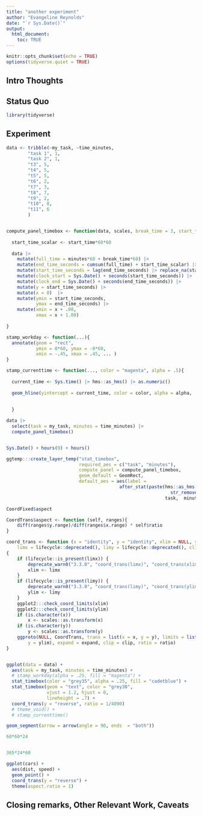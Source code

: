 ```yaml
---
title: "another experiment"
author: "Evangeline Reynolds"
date: "`r Sys.Date()`"
output: 
  html_document:
    toc: TRUE
---
```


```r
knitr::opts_chunk$set(echo = TRUE)
options(tidyverse.quiet = TRUE)
```




## Intro Thoughts


## Status Quo

```r
library(tidyverse)
```

## Experiment

```r
data <- tribble(~my_task, ~time_minutes,
        "task 1", 1,
        "task 2", 1,
        "t3", 5,
        "t4", 5,
        "t5", 5,
        "t6", 2,
        "t7", 3,
        "t8", 7,
        "t9", 2,
        "t10", 8,
        "t11", 6
        ) 


compute_panel_timebox <- function(data, scales, break_time = 3, start_time = 9){
  
  start_time_scalar <- start_time*60*60
  
  data |> 
    mutate(full_time = minutes*60 + break_time*60) |>
    mutate(end_time_seconds = cumsum(full_time) + start_time_scalar) |>
    mutate(start_time_seconds = lag(end_time_seconds) |> replace_na(start_time_scalar)) |>
    mutate(clock_start = Sys.Date() + seconds(start_time_seconds)) |>
    mutate(clock_end = Sys.Date() + seconds(end_time_seconds)) |>
    mutate(y = start_time_seconds) |>
    mutate(x = 0)  |>
    mutate(ymin = start_time_seconds,
           ymax = end_time_seconds) |>
    mutate(xmin = x + .08,
           xmax = x + 1.08)
  
}

stamp_workday <- function(...){
  annotate(geom = "rect", 
           ymin = 0*60, ymax = -8*60, 
           xmin = -.45, xmax = .45, ... )
}

stamp_currenttime <- function(..., color = "magenta", alpha = .5){
  
  current_time <- Sys.time() |> hms::as_hms() |> as.numeric()
  
  geom_hline(yintercept = current_time, color = color, alpha = alpha, ...)
  
  
  }

data |> 
  select(task = my_task, minutes = time_minutes) |>
  compute_panel_timebox()


Sys.Date() + hours(9) + hours()

ggtemp:::create_layer_temp("stat_timebox",
                           required_aes = c("task", "minutes"),
                           compute_panel = compute_panel_timebox, 
                           geom_default = GeomRect,
                           default_aes = aes(label =
                                          after_stat(paste(hms::as_hms(clock_start) %>%
                                                             str_remove("...$") ," ",  
                                                           task,  minutes, "mins"))))
```


```r
CoordFixed$aspect
```

```r
CoordTrans$aspect <- function (self, ranges){
    diff(ranges$y.range)/diff(ranges$x.range) * self$ratio
}

coord_trans <- function (x = "identity", y = "identity", xlim = NULL, ylim = NULL, 
    limx = lifecycle::deprecated(), limy = lifecycle::deprecated(), clip = "on", expand = TRUE, ratio = 1) 
{
    if (lifecycle::is_present(limx)) {
        deprecate_warn0("3.3.0", "coord_trans(limx)", "coord_trans(xlim)")
        xlim <- limx
    }
    if (lifecycle::is_present(limy)) {
        deprecate_warn0("3.3.0", "coord_trans(limy)", "coord_trans(ylim)")
        ylim <- limy
    }
    ggplot2:::check_coord_limits(xlim)
    ggplot2:::check_coord_limits(ylim)
    if (is.character(x)) 
        x <- scales::as.transform(x)
    if (is.character(y)) 
        y <- scales::as.transform(y)
    ggproto(NULL, CoordTrans, trans = list(x = x, y = y), limits = list(x = xlim, 
        y = ylim), expand = expand, clip = clip, ratio = ratio)
}


ggplot(data = data) +
  aes(task = my_task, minutes = time_minutes) + 
  # stamp_workday(alpha = .25, fill = "magenta") +
  stat_timebox(color = "grey35", alpha = .25, fill = "cadetblue") + 
  stat_timebox(geom = "text", color = "grey30", 
               vjust = 1.2, hjust = 0,
               lineheight = .7) + 
  coord_trans(y = "reverse", ratio = 1/4000) 
  # theme_void() +
  # stamp_currenttime()


```



```r

geom_segment(arrow = arrow(angle = 90, ends  = "both"))

60*60*24


365*24*60

```



```r
ggplot(cars) + 
  aes(dist, speed) +
  geom_point() + 
  coord_trans(y = "reverse") +
  theme(aspect.ratio = 1) 


```



## Closing remarks, Other Relevant Work, Caveats
